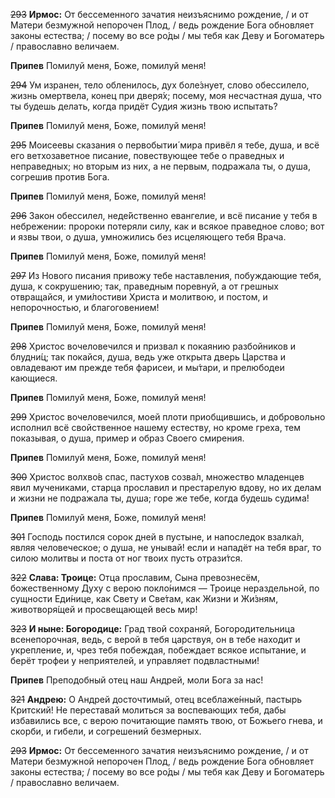 ~~293~~ **Ирмос:** От бессеменного зачатия неизъяснимо рождение, / и от Матери безмужной непорочен Плод, / ведь рождение Бога обновляет законы естества; / посему во все ро́ды / мы тебя как Деву и Богоматерь / православно величаем.

**Припев** Помилуй меня, Боже, помилуй меня!

~~294~~ Ум изранен, тело обленилось, дух боле́знует, слово обессилело, жизнь омертвела, конец при дверя́х; посему, моя несчастная душа, что ты будешь делать, когда придёт Судия жизнь твою испытать?

**Припев** Помилуй меня, Боже, помилуй меня!

~~295~~ Моисеевы сказания о первобытии́ мира привёл я тебе, душа, и всё его ветхозаветное писание, повествующее тебе о праведных и неправедных; но вторым из них, а не первым, подражала ты, о душа, согрешив против Бога.

**Припев** Помилуй меня, Боже, помилуй меня!

~~296~~ Закон обессилел, неде́йственно евангелие, и всё писание у тебя в небрежении: пророки потеряли силу, как и всякое праведное слово; вот и язвы твои, о душа, умножились без исцеляющего тебя Врача.

**Припев** Помилуй меня, Боже, помилуй меня!

~~297~~ Из Нового писания привожу тебе наставления, побуждающие тебя, душа, к сокрушению; так, праведным поревнуй, а от грешных отвращайся, и уми́лостиви Христа и молитвою, и постом, и непорочностью, и благоговением!

**Припев** Помилуй меня, Боже, помилуй меня!

~~298~~ Христос вочеловечился и призвал к покаянию разбойников и блудни́ц; так покайся, душа, ведь уже открыта дверь Царства и овладевают им прежде тебя фарисеи, и мы́тари, и прелюбодеи кающиеся.

**Припев** Помилуй меня, Боже, помилуй меня!

~~299~~ Христос вочеловечился, моей плоти приобщившись, и добровольно исполнил всё свойственное нашему естеству, но кроме греха, тем показывая, о душа, пример и образ Своего смирения.

**Припев** Помилуй меня, Боже, помилуй меня!

~~300~~ Христос волхво́в спас, пастухов созва́л, множество младенцев явил мучениками, старца прославил и престарелую вдову, но их делам и жизни не подражала ты, душа; горе же тебе, когда будешь судима!

**Припев** Помилуй меня, Боже, помилуй меня!

~~301~~ Господь постился сорок дней в пустыне, и напоследок взалка́л, являя человеческое; о душа, не унывай! если и нападёт на тебя враг, то силою молитвы и поста от ног твоих пусть отрази́тся.

~~322~~ **Слава: Троице:** Отца прославим, Сына превознесём, божественному Духу с верою покло́нимся — Троице нераздельной, по сущности Еди́нице, как Свету и Све́там, как Жизни и Жи́зням, животворя́щей и просвещающей весь мир!

~~323~~ **И ныне: Богородице:** Град твой сохраняй, Богородительница всенепорочная, ведь, с верой в тебя царствуя, он в тебе находит и укрепление, и, чрез тебя побеждая, побеждает всякое испытание, и берёт трофеи у неприятелей, и управляет подвластными!

**Припев** Преподобный отец наш Андрей, моли Бога за нас!

~~321~~ **Андрею:** О Андрей досточтимый, отец всеблаже́нный, пастырь Критский! Не переставай молиться за воспевающих тебя, дабы избавились все, с верою почитающие память твою, от Божьего гнева, и скорби, и гибели, и согрешений безмерных.

~~293~~ **Ирмос:** От бессеменного зачатия неизъяснимо рождение, / и от Матери безмужной непорочен Плод, / ведь рождение Бога обновляет законы естества; / посему во все ро́ды / мы тебя как Деву и Богоматерь / православно величаем.

